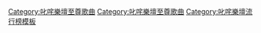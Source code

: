 {{Navbox
|name  = 叱咤樂壇至尊歌曲
|title = [[叱咤樂壇流行榜頒獎典禮]]至尊歌曲大獎
|titlestyle = background: #FFD700
|listclass= hlist hlist-hyphen
|groupstyle = background: #FEDCBA
|group1 = 1980年代
|list1 = 
*1988 [[葉蒨文]]《[[祝福 (葉蒨文專輯)|祝福]]》<nowiki>^</nowiki>
*1989 [[蘇芮]]《[[憑著愛]]》

|group2 = 1990年代
|list2 = 
*1990 [[張洪量]]《[[你知道我在等你嗎]]?》
*1991 [[张学友|張學友]]《[[每天愛你多一些]]》<nowiki>^</nowiki>
*1992 [[王菲|王靖雯]]《[[容易受傷的女人]]》
*1993 [[郭富城]]《[[狂野之城]]》
*1994 [[黎明]]《[[那有一天不想你]]》<nowiki>^</nowiki>
*1995 [[黃耀明]]《春光乍洩》
*1996 [[達明一派]]《[[每日一禁果]]》
*1997 [[郭富城]]《[[愛的呼喚 (郭富城專輯)|愛的呼喚]]》
*1998 [[蘇永康]]《[[越吻越傷心]]》<nowiki>^</nowiki>
*1999 [[張國榮]]《[[左右手]]》

|group3 = 2000年代
|list3 = 
*2000 [[陳奕迅]]《[[K歌之王]]》<nowiki>^</nowiki>
*2001 [[张学友|張學友]]《有病呻吟》
*2002 [[盧巧音]]《[[賞味人間|好心分手]]》<nowiki>^</nowiki>
*2003 [[梁漢文]]《七友》
*2004 [[許志安]] feat. [[葉德嫻]]《[[美中不足]]》
*2005 [[陳奕迅]]《夕陽無限好》<nowiki>^</nowiki>
*2006 [[古巨基]]《[[愛得太遲]]》<nowiki>^</nowiki>
*2007 [[張敬軒]]《[[酷愛]]》<nowiki>^</nowiki>
*2008 [[謝安琪]]《[[囍帖街 (歌曲)|囍帖街]]》<nowiki>^</nowiki>
*2009 [[陳奕迅]]《七百年後》

|group4 = 2010年代
|list4 = 
*2010 [[RubberBand]]《Simple Love Song》
*2011 [[方大同]]《好不容易》
*2012 [[陳奕迅]]《[[重口味 (歌曲)|重口味]]》
*2013 [[陳奕迅]]《任我行》<nowiki>^</nowiki>
*2014 [[許志安]]《流淚行勝利道》
*2015 [[陳奕迅]]《無條件》
*2016 [[陳奕迅]]《四季》
*2017 [[李克勤]]《失魂記》
*2018 [[容祖兒]]《[[心之科學]]》
*2019 [[鄭秀文]]《[[我們都是這樣長大的 (鄭秀文歌曲)|我們都是這樣長大的]]》

|group5 = 2020年代
|list5 = 
*2020 [[莫文蔚]]《[[呼吸有害]]》
*2021 [[RubberBand]]《Ciao》

| below = 註解：<nowiki>^</nowiki> 兼獲同年度[[叱咤樂壇我最喜愛的歌曲大獎]]
}}<includeonly>[[Category:叱咤樂壇至尊歌曲]]</includeonly>
<noinclude>[[Category:叱咤樂壇至尊歌曲]][[Category:叱咤樂壇流行榜模板]]</noinclude>